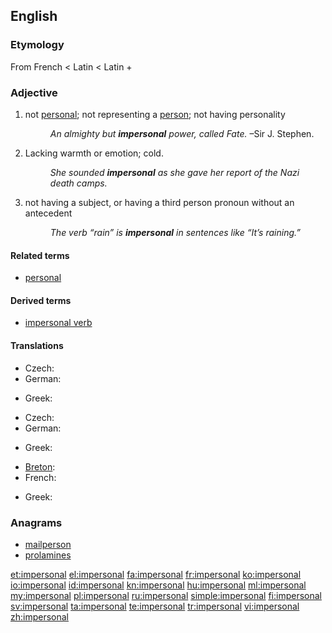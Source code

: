 ==English==

===Etymology===
From French {{term|impersonnel}} < Latin {{term|impersonalis}} < Latin {{term|im-||not}} + {{term|personalis||personal}}

===Adjective===
{{en-adj}}

# not [[personal]]; not representing a [[person]]; not having personality
#: ''An almighty but '''impersonal''' power, called Fate.'' &ndash;Sir J. Stephen.
# Lacking warmth or emotion; cold.
#: ''She sounded '''impersonal''' as she gave her report of the Nazi death camps.''
# {{grammar|of a verb or other word}} not having a subject, or having a third person pronoun without an antecedent
#: ''The verb “rain” is '''impersonal''' in sentences like “It’s raining.”''

====Related terms====
* [[personal]]

====Derived terms====
* [[impersonal verb]]

====Translations====
{{trans-top|not representing a person}}
* Czech: {{t-|cs|neosobní|m}}
* German: {{t-|de|unpersönlich}}
{{trans-mid}}
* Greek: {{t|el|απρόσωπος|sc=Grek}}
{{trans-bottom}}

{{trans-top|lacking warmth or emotion}}
* Czech: {{t-|cs|neosobní|m}}
* German: {{t-|de|unpersönlich}}
{{trans-mid}}
* Greek: {{t|el|απρόσωπος|sc=Grek}}
{{trans-bottom}}

{{trans-top|grammar}}
* [[Breton]]: {{t-|br|dic'hour|xs=Breton}}
* French: {{t+|fr|impersonnel}}
{{trans-mid}}
* Greek: {{t|el|απρόσωπος|sc=Grek}}
{{trans-bottom}}

===Anagrams===
* [[mailperson#English|mailperson]]
* [[prolamines#English|prolamines]]

[[et:impersonal]]
[[el:impersonal]]
[[fa:impersonal]]
[[fr:impersonal]]
[[ko:impersonal]]
[[io:impersonal]]
[[id:impersonal]]
[[kn:impersonal]]
[[hu:impersonal]]
[[ml:impersonal]]
[[my:impersonal]]
[[pl:impersonal]]
[[ru:impersonal]]
[[simple:impersonal]]
[[fi:impersonal]]
[[sv:impersonal]]
[[ta:impersonal]]
[[te:impersonal]]
[[tr:impersonal]]
[[vi:impersonal]]
[[zh:impersonal]]
